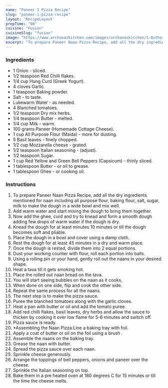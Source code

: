 ---
name: "Paneer I Pizza Recipe"
slug: "paneer-i-pizza-recipe"
layout: 'RecipeLayout'
prepTime: "90"
cuisine: "Fusion"
cuisineSlug: "fusion"
image: "https://www.archanaskitchen.com/images/archanaskitchen/1-Author/umar/Paneer_Naan_Pizza.jpg"
excerpt: "To prepare Paneer Naan Pizza Recipe, add all the dry ingredients mentioned for naan including all purpose flour, baking flour, salt, sugar, milk to make the dough in a wide bowl and mix well"
---

### Ingredients

- 1 Onion - sliced.
- 1/2 teaspoon Red Chilli flakes.
- 1/4 cup Hung Curd (Greek Yogurt).
- 4 cloves Garlic.
- 1 teaspoon Baking powder.
- Salt - to taste.
- Lukewarm Water - as needed.
- 4 Blanched tomatoes.
- 1/2 teaspoon Dry mix herbs.
- 1/4 teaspoon Butter - melted.
- 1/4 cup Milk - warm.
- 100 grams Paneer (Homemade Cottage Cheese).
- 1 cup All Purpose Flour (Maida) - more for dusting.
- 5 Basil leaves - finely chopped.
- 1/2 cup Mozzarella cheese - grated.
- 1/2 teaspoon Italian seasoning - (adjust).
- 1/2 teaspoon Sugar.
- 1 cup Red Yellow and Green Bell Peppers (Capsicum) - thinly sliced.
- 1 tablespoon Butter - or oil to grease.
- 1 tablespoon Ghee - or cooking oil.

### Instructions

1. To prepare Paneer Naan Pizza Recipe, add all the dry ingredients mentioned for naan including all purpose flour, baking flour, salt, sugar, milk to make the dough in a wide bowl and mix well.
1. Add warm water and start mixing the dough to bring them together.
1. Now add the ghee, curd and try to knead and form a smooth dough adding few drops of warm water if the dough is dry.
1. Knead the dough for at least minutes 10 minutes or till the dough becomes soft and pliable.
1. Place the dough in a bowl and cover using a damp cloth.
1. Rest the dough for at least 45 minutes in a dry and warm place.
1. Once the dough is rested, divide them into 2 equal portions.
1. Dust your working counter with flour, roll each portion into balls.
1. Using a rolling pin or your hand, gently roll out the naans in your desired shape.
1. Heat a tava till it gets smoking hot.
1. Place the rolled out naan bread on the tava.
1. You will start seeing bubbles on the naan as it cooks.
1. When done on one side, flip and cook the other side.
1. Repeat the same process for all the naans.
1. The next step is to make the pizza sauce.
1. Puree the blanched tomatoes along with the garlic cloves.
1. Heat a pan with butter or oil and add the tomato puree.
1. Add red chilli flakes, basil leaves, dry herbs and allow the sauce to thicken by cooking it over low flame for 5-6 minutes and switch off.
1. Pizza sauce is ready.
1. *Assembling the Naan Pizza:Line a baking tray with foil.
1. Apply a coat of butter or oil on the foil using a brush .
1. Assemble the naans on the baking tray.
1. Grease the naan with butter.
1. Spread the pizza sauce over each naan.
1. Sprinkle cheese generously.
1. Arrange the toppings of bell peppers, onions and paneer over the cheese.
1. Sprinkle the Italian seasoning on top.
1. Bake them in a pre heated oven at 180 degrees C for 15 minutes or till the time the cheese melts.
